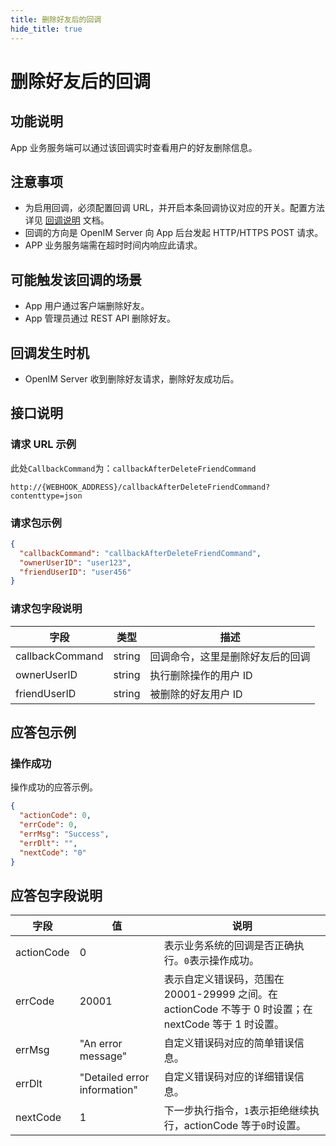```yaml
---
title: 删除好友后的回调
hide_title: true
---
```


# 删除好友后的回调

## 功能说明

App 业务服务端可以通过该回调实时查看用户的好友删除信息。

## 注意事项

- 为启用回调，必须配置回调 URL，并开启本条回调协议对应的开关。配置方法详见 [回调说明](../introduction) 文档。
- 回调的方向是 OpenIM Server 向 App 后台发起 HTTP/HTTPS POST 请求。
- APP 业务服务端需在超时时间内响应此请求。

## 可能触发该回调的场景

- App 用户通过客户端删除好友。
- App 管理员通过 REST API 删除好友。

## 回调发生时机

- OpenIM Server 收到删除好友请求，删除好友成功后。

## 接口说明

### 请求 URL 示例

此处`CallbackCommand`为：`callbackAfterDeleteFriendCommand`
```plaintext
http://{WEBHOOK_ADDRESS}/callbackAfterDeleteFriendCommand?contenttype=json
```

### 请求包示例

```json
{
  "callbackCommand": "callbackAfterDeleteFriendCommand",
  "ownerUserID": "user123",
  "friendUserID": "user456"
}
```

### 请求包字段说明

| 字段            | 类型   | 描述                             |
| --------------- | ------ | -------------------------------- |
| callbackCommand | string | 回调命令，这里是删除好友后的回调 |
| ownerUserID     | string | 执行删除操作的用户 ID            |
| friendUserID    | string | 被删除的好友用户 ID              |

## 应答包示例

### 操作成功

操作成功的应答示例。

```json
{
  "actionCode": 0,
  "errCode": 0,
  "errMsg": "Success",
  "errDlt": "",
  "nextCode": "0"
}
```

## 应答包字段说明

| 字段       | 值                           | 说明                                                                                                  |
| ---------- | ---------------------------- | ----------------------------------------------------------------------------------------------------- |
| actionCode | 0                            | 表示业务系统的回调是否正确执行。`0`表示操作成功。                                                     |
| errCode    | 20001                        | 表示自定义错误码，范围在 20001-29999 之间。在 actionCode 不等于 0 时设置；在 nextCode 等于 1 时设置。 |
| errMsg     | "An error message"           | 自定义错误码对应的简单错误信息。                                                                      |
| errDlt     | "Detailed error information" | 自定义错误码对应的详细错误信息。                                                                      |
| nextCode   | 1                            | 下一步执行指令，`1`表示拒绝继续执行，actionCode 等于`0`时设置。                                       |

